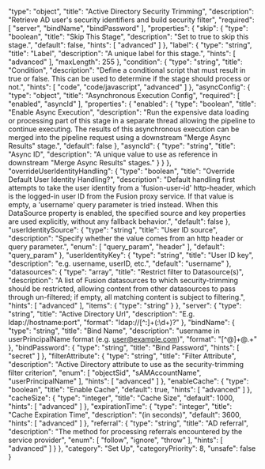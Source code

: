   "type": "object",
  "title": "Active Directory Security Trimming",
  "description": "Retrieve AD user's security identifiers and build security filter",
  "required": [
    "server",
    "bindName",
    "bindPassword"
  ],
  "properties": {
    "skip": {
      "type": "boolean",
      "title": "Skip This Stage",
      "description": "Set to true to skip this stage.",
      "default": false,
      "hints": [
        "advanced"
      ]
    },
    "label": {
      "type": "string",
      "title": "Label",
      "description": "A unique label for this stage.",
      "hints": [
        "advanced"
      ],
      "maxLength": 255
    },
    "condition": {
      "type": "string",
      "title": "Condition",
      "description": "Define a conditional script that must result in true or false. This can be used to determine if the stage should process or not.",
      "hints": [
        "code",
        "code/javascript",
        "advanced"
      ]
    },
    "asyncConfig": {
      "type": "object",
      "title": "Asynchronous Execution Config",
      "required": [
        "enabled",
        "asyncId"
      ],
      "properties": {
        "enabled": {
          "type": "boolean",
          "title": "Enable Async Execution",
          "description": "Run the expensive data loading or processing part of this stage in a separate thread allowing the pipeline to continue executing. The results of this asynchronous execution can be merged into the pipeline request using a downstream \"Merge Async Results\" stage.",
          "default": false
        },
        "asyncId": {
          "type": "string",
          "title": "Async ID",
          "description": "A unique value to use as reference in downstream \"Merge Async Results\" stages."
        }
      }
    },
    "overrideUserIdentityHandling": {
      "type": "boolean",
      "title": "Override Default User Identity Handling?",
      "description": "Default handling first attempts to take the user identity from a 'fusion-user-id' http-header, which is the logged-in user ID from the Fusion proxy service. If that value is empty, a 'username' query parameter is tried instead. When this DataSource property is enabled, the specified source and key properties are used explicitly, without any fallback behavior.",
      "default": false
    },
    "userIdentitySource": {
      "type": "string",
      "title": "User ID source",
      "description": "Specify whether the value comes from an http header or query parameter.",
      "enum": [
        "query_param",
        "header"
      ],
      "default": "query_param"
    },
    "userIdentityKey": {
      "type": "string",
      "title": "User ID key",
      "description": "e.g. username, userID, etc.",
      "default": "username"
    },
    "datasources": {
      "type": "array",
      "title": "Restrict filter to Datasource(s)",
      "description": "A list of Fusion datasources to which security-trimming should be restricted, allowing content from other datasources to pass through un-filtered; if empty, all matching content is subject to filtering.",
      "hints": [
        "advanced"
      ],
      "items": {
        "type": "string"
      }
    },
    "server": {
      "type": "string",
      "title": "Active Directory Url",
      "description": "E.g. ldap://hostname:port",
      "format": "ldap://[^:]+(:\\d+)?"
    },
    "bindName": {
      "type": "string",
      "title": "Bind Name",
      "description": "username in userPrincipalName format (e.g. user@example.com)",
      "format": "[^@]+@.+"
    },
    "bindPassword": {
      "type": "string",
      "title": "Bind Password",
      "hints": [
        "secret"
      ]
    },
    "filterAttribute": {
      "type": "string",
      "title": "Filter Attribute",
      "description": "Active Directory attribute to use as the security-trimming filter criterion",
      "enum": [
        "objectSid",
        "sAMAccountName",
        "userPrincipalName"
      ],
      "hints": [
        "advanced"
      ]
    },
    "enableCache": {
      "type": "boolean",
      "title": "Enable Cache",
      "default": true,
      "hints": [
        "advanced"
      ]
    },
    "cacheSize": {
      "type": "integer",
      "title": "Cache Size",
      "default": 1000,
      "hints": [
        "advanced"
      ]
    },
    "expirationTime": {
      "type": "integer",
      "title": "Cache Expiration Time",
      "description": "(in seconds)",
      "default": 3600,
      "hints": [
        "advanced"
      ]
    },
    "referral": {
      "type": "string",
      "title": "AD referral",
      "description": "The method for processing referrals encountered by the service provider",
      "enum": [
        "follow",
        "ignore",
        "throw"
      ],
      "hints": [
        "advanced"
      ]
    }
  },
  "category": "Set Up",
  "categoryPriority": 8,
  "unsafe": false
}

